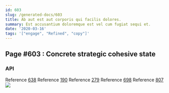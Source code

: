 ```yaml
---
id: 603
slug: /generated-docs/603
title: Ab aut est aut corporis qui facilis dolores.
summary: Est accusantium doloremque est vel cum fugiat sequi et.
date: '2020-03-16'
tags: '["engage", "Refined", "copy"]'
---
```


## Page #603 : Concrete strategic cohesive state
### API



Reference [638](/generated-docs/638)
Reference [190](/generated-docs/190)
Reference [279](/generated-docs/279)
Reference [698](/generated-docs/698)
Reference [807](/generated-docs/807)
![](/assets/cats-3.jpg)

<Partial />



